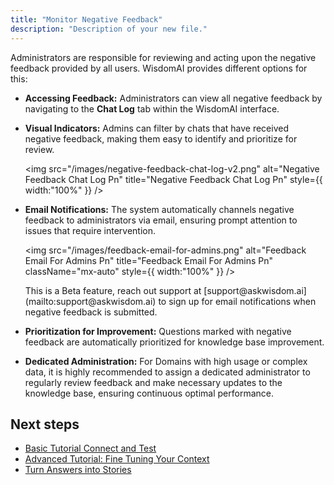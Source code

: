 ```yaml
---
title: "Monitor Negative Feedback"
description: "Description of your new file."
---
```


Administrators are responsible for reviewing and acting upon the negative feedback provided by all users. WisdomAI provides different options for this:

- **Accessing Feedback:** Administrators can view all negative feedback by navigating to the **Chat Log** tab within the WisdomAI interface.
- **Visual Indicators:** Admins can filter by chats that have received negative feedback, making them easy to identify and prioritize for review.

  <img
    src="/images/negative-feedback-chat-log-v2.png"
    alt="Negative Feedback Chat Log Pn"
    title="Negative Feedback Chat Log Pn"
    style={{ width:"100%" }}
  />
- **Email Notifications:** The system automatically channels negative feedback to administrators via email, ensuring prompt attention to issues that require intervention.

  <img
    src="/images/feedback-email-for-admins.png"
    alt="Feedback Email For Admins Pn"
    title="Feedback Email For Admins Pn"
    className="mx-auto"
    style={{ width:"100%" }}
  />

  <Info>
    This is a Beta feature, reach out support at [support@askwisdom.ai](mailto:support@askwisdom.ai) to sign up for email notifications when negative feedback is submitted.
  </Info>
- **Prioritization for Improvement:** Questions marked with negative feedback are automatically prioritized for knowledge base improvement.
- **Dedicated Administration:** For Domains with high usage or complex data, it is highly recommended to assign a dedicated administrator to regularly review feedback and make necessary updates to the knowledge base, ensuring continuous optimal performance.


## Next steps

- [Basic Tutorial Connect and Test](/setting-up-wisdom-ai/basic-tutorial-connect-and-test)
- [Advanced Tutorial: Fine Tuning Your Context](/setting-up-wisdom-ai/advanced-tutorial-fine-tuning-your-context)
- [Turn Answers into Stories](/using-wisdom-ai-everyday/turn-answers-into-stories)